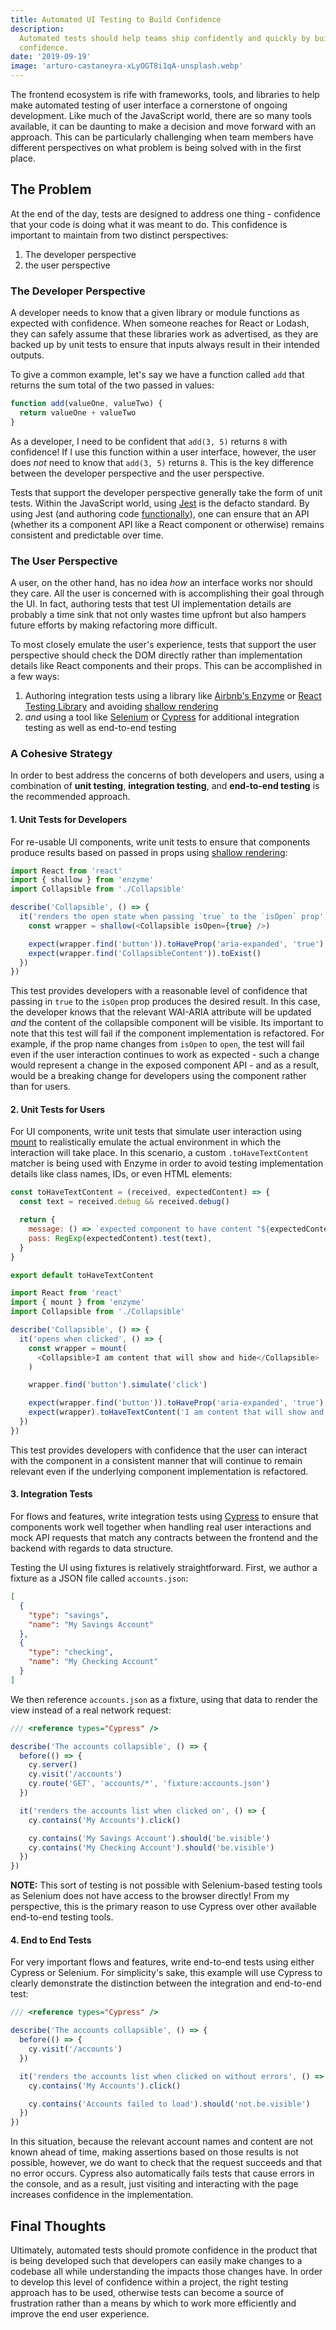 ```yaml
---
title: Automated UI Testing to Build Confidence
description:
  Automated tests should help teams ship confidently and quickly by building
  confidence.
date: '2019-09-19'
image: 'arturo-castaneyra-xLyOGT8i1qA-unsplash.webp'
---
```


The frontend ecosystem is rife with frameworks, tools, and libraries to help
make automated testing of user interface a cornerstone of ongoing development.
Like much of the JavaScript world, there are so many tools available, it can be
daunting to make a decision and move forward with an approach. This can be
particularly challenging when team members have different perspectives on what
problem is being solved with in the first place.

## The Problem

At the end of the day, tests are designed to address one thing - confidence that
your code is doing what it was meant to do. This confidence is important to
maintain from two distinct perspectives:

1. The developer perspective
2. the user perspective

### The Developer Perspective

A developer needs to know that a given library or module functions as expected
with confidence. When someone reaches for React or Lodash, they can safely
assume that these libraries work as advertised, as they are backed up by unit
tests to ensure that inputs always result in their intended outputs.

To give a common example, let's say we have a function called `add` that returns
the sum total of the two passed in values:

```javascript
function add(valueOne, valueTwo) {
  return valueOne + valueTwo
}
```

As a developer, I need to be confident that `add(3, 5)` returns `8` with
confidence! If I use this function within a user interface, however, the user
does _not_ need to know that `add(3, 5)` returns `8`. This is the key difference
between the developer perspective and the user perspective.

Tests that support the developer perspective generally take the form of unit
tests. Within the JavaScript world, using [Jest](https://jestjs.io) is the
defacto standard. By using Jest (and authoring code
[functionally](https://en.wikipedia.org/wiki/Functional_programming)), one can
ensure that an API (whether its a component API like a React component or
otherwise) remains consistent and predictable over time.

### The User Perspective

A user, on the other hand, has no idea _how_ an interface works nor should they
care. All the user is concerned with is accomplishing their goal through the UI.
In fact, authoring tests that test UI implementation details are probably a time
sink that not only wastes time upfront but also hampers future efforts by making
refactoring more difficult.

To most closely emulate the user's experience, tests that support the user
perspective should check the DOM directly rather than implementation details
like React components and their props. This can be accomplished in a few ways:

1. Authoring integration tests using a library like
   [Airbnb's Enzyme](https://github.com/airbnb/enzyme) or
   [React Testing Library](https://github.com/testing-library/react-testing-library)
   and avoiding
   [shallow rendering](https://airbnb.io/enzyme/docs/api/shallow.html)
2. _and_ using a tool like [Selenium](https://www.seleniumhq.org/) or
   [Cypress](https://cypress.io) for additional integration testing as well as
   end-to-end testing

### A Cohesive Strategy

In order to best address the concerns of both developers and users, using a
combination of **unit testing**, **integration testing**, and **end-to-end
testing** is the recommended approach.

#### 1. Unit Tests for Developers

For re-usable UI components, write unit tests to ensure that components produce
results based on passed in props using
[shallow rendering](https://airbnb.io/enzyme/docs/api/shallow.html):

```javascript
import React from 'react'
import { shallow } from 'enzyme'
import Collapsible from './Collapsible'

describe('Collapsible', () => {
  it('renders the open state when passing `true` to the `isOpen` prop', () => {
    const wrapper = shallow(<Collapsible isOpen={true} />)

    expect(wrapper.find('button')).toHaveProp('aria-expanded', 'true')
    expect(wrapper.find('CollapsibleContent')).toExist()
  })
})
```

This test provides developers with a reasonable level of confidence that passing
in `true` to the `isOpen` prop produces the desired result. In this case, the
developer knows that the relevant WAI-ARIA attribute will be updated _and_ the
content of the collapsible component will be visible. Its important to note that
this test will fail if the component implementation is refactored. For example,
if the prop name changes from `isOpen` to `open`, the test will fail even if the
user interaction continues to work as expected - such a change would represent a
change in the exposed component API - and as a result, would be a breaking
change for developers using the component rather than for users.

#### 2. Unit Tests for Users

For UI components, write unit tests that simulate user interaction using
[mount](https://airbnb.io/enzyme/docs/api/ReactWrapper/mount.html) to
realistically emulate the actual environment in which the interaction will take
place. In this scenario, a custom `.toHaveTextContent` matcher is being used
with Enzyme in order to avoid testing implementation details like class names,
IDs, or even HTML elements:

```javascript
const toHaveTextContent = (received, expectedContent) => {
  const text = received.debug && received.debug()

  return {
    message: () => `expected component to have content "${expectedContent}"`,
    pass: RegExp(expectedContent).test(text),
  }
}

export default toHaveTextContent
```

```javascript
import React from 'react'
import { mount } from 'enzyme'
import Collapsible from './Collapsible'

describe('Collapsible', () => {
  it('opens when clicked', () => {
    const wrapper = mount(
      <Collapsible>I am content that will show and hide</Collapsible>
    )

    wrapper.find('button').simulate('click')

    expect(wrapper.find('button')).toHaveProp('aria-expanded', 'true')
    expect(wrapper).toHaveTextContent('I am content that will show and hide')
  })
})
```

This test provides developers with confidence that the user can interact with
the component in a consistent manner that will continue to remain relevant even
if the underlying component implementation is refactored.

#### 3. Integration Tests

For flows and features, write integration tests using
[Cypress](https://cypress.io) to ensure that components work well together when
handling real user interactions and mock API requests that match any contracts
between the frontend and the backend with regards to data structure.

Testing the UI using fixtures is relatively straightforward. First, we author a
fixture as a JSON file called `accounts.json`:

```json
[
  {
    "type": "savings",
    "name": "My Savings Account"
  },
  {
    "type": "checking",
    "name": "My Checking Account"
  }
]
```

We then reference `accounts.json` as a fixture, using that data to render the
view instead of a real network request:

```javascript
/// <reference types="Cypress" />

describe('The accounts collapsible', () => {
  before(() => {
    cy.server()
    cy.visit('/accounts')
    cy.route('GET', 'accounts/*', 'fixture:accounts.json')
  })

  it('renders the accounts list when clicked on', () => {
    cy.contains('My Accounts').click()

    cy.contains('My Savings Account').should('be.visible')
    cy.contains('My Checking Account').should('be.visible')
  })
})
```

**NOTE:** This sort of testing is not possible with Selenium-based testing tools
as Selenium does not have access to the browser directly! From my perspective,
this is the primary reason to use Cypress over other available end-to-end
testing tools.

#### 4. End to End Tests

For very important flows and features, write end-to-end tests using either
Cypress or Selenium. For simplicity's sake, this example will use Cypress to
clearly demonstrate the distinction between the integration and end-to-end test:

```javascript
/// <reference types="Cypress" />

describe('The accounts collapsible', () => {
  before(() => {
    cy.visit('/accounts')
  })

  it('renders the accounts list when clicked on without errors', () => {
    cy.contains('My Accounts').click()

    cy.contains('Accounts failed to load').should('not.be.visible')
  })
})
```

In this situation, because the relevant account names and content are not known
ahead of time, making assertions based on those results is not possible,
however, we do want to check that the request succeeds and that no error occurs.
Cypress also automatically fails tests that cause errors in the console, and as
a result, just visiting and interacting with the page increases confidence in
the implementation.

## Final Thoughts

Ultimately, automated tests should promote confidence in the product that is
being developed such that developers can easily make changes to a codebase all
while understanding the impacts those changes have. In order to develop this
level of confidence within a project, the right testing approach has to be used,
otherwise tests can become a source of frustration rather than a means by which
to work more efficiently and improve the end user experience.
